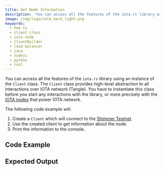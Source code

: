 ```yaml
---
title: Get Node Information
description: 'You can access all the features of the iota.rs library using an instance of the Client class. The Client class provides high-level abstraction to all interactions over IOTA network (Tangle).'
image: /img/logo/iota_mark_light.png
keywords:
  - how to
  - client class
  - iota node
  - ClientBuilder
  - load balancer
  - java
  - nodejs
  - python
  - rust
---
```



You can access all the features of the `iota.rs` library using an instance of the `Client` class. The `Client` class
provides high-level abstraction to all interactions over IOTA network (Tangle). You have to instantiate this class
before you start any interactions with the library, or more precisely with the
[IOTA nodes](https://wiki.iota.org/chrysalis-docs/node_software) that power IOTA network.

The following code example will:

1. Create a `Client` which will connect to the [Shimmer Testnet](https://api.testnet.shimmer.network).
2. Use the created client to get information about the node.
3. Print the information to the console.

<IotaJs exampleURL='https://wiki.iota.org/iota.js/how_tos/simple' />

## Code Example

<Tabs groupId='language' queryString>
  <TabItem value='rust' label='Rust'>
    <RustCode />
  </TabItem>
  <TabItem value='typescript-node' label='Typescript (Node.js)'>
    <NodejsCode />
  </TabItem>
  <TabItem value='python' label='Python'>
    <PythonCode />
  </TabItem>
  <TabItem value='java' label='Java'>
    <JavaCode />
  </TabItem>
</Tabs>

## Expected Output

<Tabs groupId='language' queryString>
  <TabItem value='rust' label='Rust'>
    <RustOutput />
  </TabItem>
  <TabItem value='typescript-node' label='Typescript (Node.js)'>
    <NodejsOutput />
  </TabItem>
  <TabItem value='python' label='Python'>
    <PythonOutput />
  </TabItem>
  <TabItem value='java' label='Java'>
    <JavaOutput />
  </TabItem>
</Tabs>
